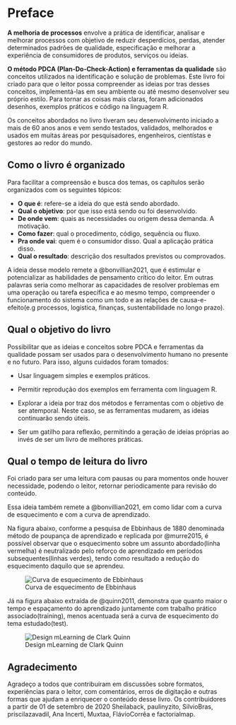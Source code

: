 # Preface {.unnumbered}

**A melhoria de processos** envolve a prática de identificar, analisar e melhorar processos com objetivo de reduzir desperdícios, perdas, atender determinados padrões de qualidade, especificação e melhorar a experiência de consumidores de produtos, serviços ou ideias.

**O método PDCA (Plan-Do-Check-Action) e ferramentas da qualidade** são conceitos utilizados na identificação e solução de problemas. Este livro foi criado para que o leitor possa compreender as ideias por tras desses conceitos, implementá-las em seu ambiente ou até mesmo desenvolver seu próprio estilo. Para tornar as coisas mais claras, foram adicionados desenhos, exemplos práticos e código na linguagem R.

Os conceitos abordados no livro tiveram seu desenvolvimento iniciado a mais de 60 anos anos e vem sendo testados, validados, melhorados e usados em muitas áreas por pesquisadores, engenheiros, cientístas e gestores ao redor do mundo.

## Como o livro é organizado {.unnumbered}

Para facilitar a compreensão e busca dos temas, os capítulos serão organizados com os seguintes tópicos:

-   **O que é**: refere-se a ideia do que está sendo abordado.
-   **Qual o objetivo**: por que isso está sendo ou foi desenvolvido.
-   **De onde vem**: quais as necessidades ou origem dessa demanda. A motivação.
-   **Como fazer**: qual o procedimento, código, sequência ou fluxo.
-   **Pra onde vai**: quem é o consumidor disso. Qual a aplicação prática disso.
-   **Qual o resultado**: descrição dos resultados previstos ou comprovados.

A ideia desse modelo remete a @bonvillian2021, que é estimular e potencializar as habilidades de pensamento crítico do leitor. Em outras palavras seria como melhorar as capacidades de resolver problemas em uma operação ou tarefa específica e ao mesmo tempo, compreender o funcionamento do sistema como um todo e as relações de causa-e-efeito(e.g processos, logistica, finanças, sustentabilidade no longo prazo).

## Qual o objetivo do livro {.unnumbered}

Possibilitar que as ideias e conceitos sobre PDCA e ferramentas da qualidade possam ser usados para o desenvolvimento humano no presente e no futuro. Para isso, alguns cuidados foram tomados:

-   Usar linguagem simples e exemplos práticos.

-   Permitir reprodução dos exemplos em ferramenta com linguagem R.

-   Explorar a ideia por traz dos métodos e ferramentas com o objetivo de ser atemporal. Neste caso, se as ferramentas mudarem, as ideias continuarão sendo úteis.

-   Ser um gatilho para reflexão, permitindo a geração de ideias próprias ao invés de ser um livro de melhores práticas.

## Qual o tempo de leitura do livro {.unnumbered}

Foi criado para ser uma leitura com pausas ou para momentos onde houver necessidade, podendo o leitor, retornar periodicamente para revisão do conteúdo.

Essa ideia também remete a @bonvillian2021, em como lidar com a curva de esquecimento e com a curva de aprendizado.

Na figura abaixo, conforme a pesquisa de Ebbinhaus de 1880 denominada método de poupança de aprendizado e replicada por @murre2015, é possível observar que o esquecimento sobre um assunto abordado(linha vermelha) é neutralizado pelo reforço de aprendizado em períodos subsequentes(linhas verdes), tendo como resultado a redução do esquecimento daquilo que se aprendeu.

![Curva de esquecimento de Ebbinhaus](images/ebbinhaus_fortetting_curve.png)

Já na figura abaixo extraída de @quinn2011, demonstra que quanto maior o tempo e espaçamento do aprendizado juntamente com trabalho prático associado(training), menos acentuada será a curva de esquecimento do tema estudado(test).

![Design mLearning de Clark Quinn](images/design_mlearnin_clark.png)

## Agradecimento {.unnumbered}

Agradeço a todos que contribuíram em discussões sobre formatos, experiências para o leitor, com comentários, erros de digitação e outras formas que ajudam a enriquecer o conteúdo desse livro. Os contribuidores a partir de 01 de setembro de 2020 Sheilaback, paulinyzito, SilvioBras, priscilazavadil, Ana Incerti, Muxtaa, FlávioCorrêa e factorialmap.
